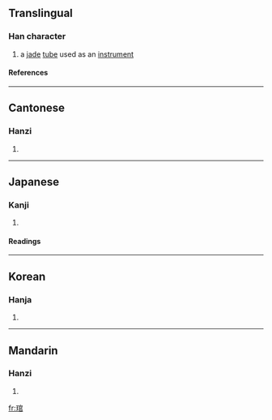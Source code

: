 ==Translingual==
===Han character===
{{Han char|rn=96|rad=玉|as=08|sn=12|four=1317<sub>7</sub>|canj=一土十口口 (MGJRR)}}
# a [[jade]] [[tube]] used as an [[instrument]]
====References====
{{Han ref|kx=0735.050|dkj=21072|dj=1147.030|hdz=21123.130|uh=742F|ud=29743|bh=B55F|bd=46431}}

----
==Cantonese==
===Hanzi===
{{yue-hanzi|jyut=|y=gun2}}
# {{defn|Cantonese}}

----
==Japanese==
===Kanji===
{{ja-kanji|grade=|rs=玉08}}
# {{defn|Japanese}} 
====Readings====
{{ja-readings|on=[[かん]] (kan), [[こん]] (kon)|kun=}}

----
==Korean==
===Hanja===
{{ko-hanja|hangeul=관|eumhun=|rv=gwan|mr=kwan|y=kwan}}
# {{defn|Korean}}

----
==Mandarin==
===Hanzi===
{{cmn-hanzi|pin=[[guǎn]] ([[guan3]])|wg=kuan<sup>3</sup>}}
# {{defn|Mandarin}}

[[fr:琯]]